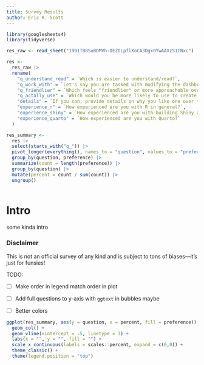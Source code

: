 ```yaml
---
title: Survey Results
author: Eric R. Scott
---
```


```r
library(googlesheets4)
library(tidyverse)
```

```r
res_raw <- read_sheet("1991TB8SoBDMVh-DEZOLpflXoCA3Dgx0YwAAXzS1TNxc")
```

```r
res <- 
  res_raw |> 
  rename(
    "q_understand_read" = `Which is easier to understand/read?`,
    "q_work_with" = `Let's say you are tasked with modifying the dashboard to add a new tab with a few plots. Do you think this would be easier in app.R or app.Qmd?`,
    "q_friendlier" = `Which feels "friendlier" or more approachable overall?`,
    "q_actally_use" = `Which would you be more likely to use to create a dashboard?`,
    "details" = `If you can, provide details on why you like one over the other`,
    "experience_r" = `How experienced are you with R in general?`,
    "experience_shiny" = `How experienced are you with building Shiny apps in R?`,
    "experience_quarto" = `How experienced are you with Quarto?`
  )
```

```r
res_summary <-
  res |> 
  select(starts_with("q_")) |> 
  pivot_longer(everything(), names_to = "question", values_to = "preference") |> 
  group_by(question, preference) |> 
  summarize(count = length(preference)) |> 
  group_by(question) |> 
  mutate(percent = count / sum(count)) |> 
  ungroup()
  
```

# Intro

some kinda intro

### Disclaimer

This is not an official survey of any kind and is subject to tons of biases---it's just for funsies!

TODO:

-   [ ] Make order in legend match order in plot

-   [ ] Add full questions to y-axis with `ggtext` in bubbles maybe

-   [ ] Better colors

```r
ggplot(res_summary, aes(y = question, x = percent, fill = preference)) +
  geom_col() +
  geom_vline(xintercept = .5, linetype = 3) +
  labs(x = "", y = "", fill = "") +
  scale_x_continuous(labels = scales::percent, expand = c(0,0)) +
  theme_classic() +
  theme(legend.position = "top")

```
